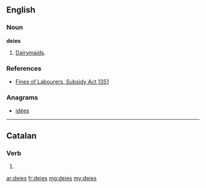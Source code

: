 ==English==

===Noun===
'''deies'''

# {{obsolete}} {{plural of|deie}}  [[dairymaid|Dairymaids]].

===References===
* [[Wikisource:Fines of Labourers, Subsidy Act 1351|Fines of Labourers, Subsidy Act 1351]]

===Anagrams===
* [[idées#English|idées]]

----

==Catalan==

===Verb===
{{infl|ca|verb form}}

# {{ca-verb form of|p=2|n=sg|t=impf|m=ind|dir}}

[[ar:deies]]
[[fr:deies]]
[[mg:deies]]
[[my:deies]]
